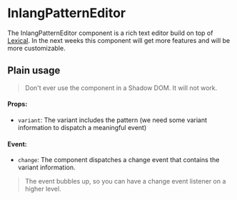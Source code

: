 
 
<Meta of={InlangPatternEditor} />
 
# InlangPatternEditor
 
The InlangPatternEditor component is a rich text editor build on top of [Lexical](https://lexical.dev/). In the next weeks this component will get more features and will be more customizable.

## Plain usage

> Don't ever use the component in a Shadow DOM. It will not work.

#### Props:

- `variant`: The variant includes the pattern (we need some variant information to dispatch a meaningful event)

#### Event:

- `change`: The component dispatches a change event that contains the variant information.

> The event bubbles up, so you can have a change event listener on a higher level.

<Canvas of={InlangPatternEditor.Example} />
